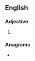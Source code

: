 ==English==

===Adjective===
{{head|en|adjective comparative form}}

# {{en-comparative of|choosy}}

===Anagrams===
* {{anagrams|en|a=cehioors|isochore}}